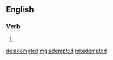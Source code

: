 ==English==

===Verb===
{{head|en}}

# {{en-past of|adempt}}

[[de:adempted]]
[[mg:adempted]]
[[ml:adempted]]